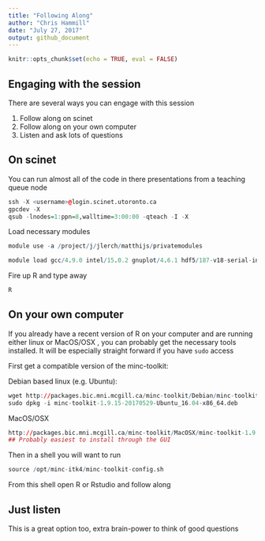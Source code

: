 ```yaml
---
title: "Following Along"
author: "Chris Hammill"
date: "July 27, 2017"
output: github_document
---
```


```r
knitr::opts_chunk$set(echo = TRUE, eval = FALSE)
```

## Engaging with the session

There are several ways you can engage with this session

1. Follow along on scinet
2. Follow along on your own computer
3. Listen and ask lots of questions

## On scinet

You can run almost all of the code in there presentations from a teaching queue node

```r
ssh -X <username>@login.scinet.utoronto.ca
gpcdev -X
qsub -lnodes=1:ppn=8,walltime=3:00:00 -qteach -I -X
```

Load necessary modules

```r
module use -a /project/j/jlerch/matthijs/privatemodules

module load gcc/4.9.0 intel/15.0.2 gnuplot/4.6.1 hdf5/187-v18-serial-intel openblas/1.13-multithreaded  gotoblas/1.13-singlethreaded octave gcclib/5.2.0 jpeg/v9b cmake/3.5.2 Xlibraries/X11-64 extras/64_6.4 ImageMagick/6.6.7 python/3.5.1 curl/7.49.1 R/3.3.0 minc-toolkit/1.9.15 minc-stuffs/0.1.20 RMINC/1.5.0.0 mesa
```

Fire up R and type away

```r
R
```

## On your own computer

If you already have a recent version of R on your computer and are running either linux or MacOS/OSX
, you can probably get the necessary tools installed. It will be especially straight forward if you have `sudo` access

First get a compatible version of the minc-toolkit:

Debian based linux (e.g. Ubuntu):

```r
wget http://packages.bic.mni.mcgill.ca/minc-toolkit/Debian/minc-toolkit-1.9.15-20170529-Ubuntu_16.04-x86_64.deb
sudo dpkg -i minc-toolkit-1.9.15-20170529-Ubuntu_16.04-x86_64.deb
```

MacOS/OSX

```r
http://packages.bic.mni.mcgill.ca/minc-toolkit/MacOSX/minc-toolkit-1.9.15-20170529-Darwin-10.8-x86_64.dmg
## Probably easiest to install through the GUI
```

Then in a shell you will want to run

```r
source /opt/minc-itk4/minc-toolkit-config.sh
```

From this shell open R or Rstudio and follow along

## Just listen

This is a great option too, extra brain-power to think of good questions

